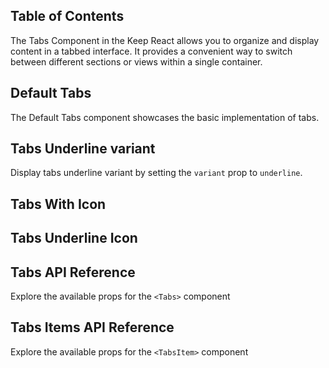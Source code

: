 

## Table of Contents

The Tabs Component in the Keep React allows you to organize and display content in a tabbed interface. It provides a convenient way to switch between different sections or views within a single container.

## Default Tabs

The Default Tabs component showcases the basic implementation of tabs.

<CodeHighlightPreview code={DefaultTabsCode}>
  <DefaultTabs />
</CodeHighlightPreview>

## Tabs Underline variant

Display tabs underline variant by setting the `variant` prop to `underline`.

<CodeHighlightPreview code={TabsUnderlineCode}>
  <TabsUnderline />
</CodeHighlightPreview>

## Tabs With Icon

<CodeHighlightPreview code={TabsWithIconCode}>
  <TabsWithIcon />
</CodeHighlightPreview>

## Tabs Underline Icon

<CodeHighlightPreview code={TabsUnderlineWithIconCode}>
  <TabsUnderlineWithIcon />
</CodeHighlightPreview>

## Tabs API Reference

Explore the available props for the `<Tabs>` component

<ComponentApi data={tabsApiData} />

## Tabs Items API Reference

Explore the available props for the `<TabsItem>` component

<ComponentApi data={tabsItemApiData} />
